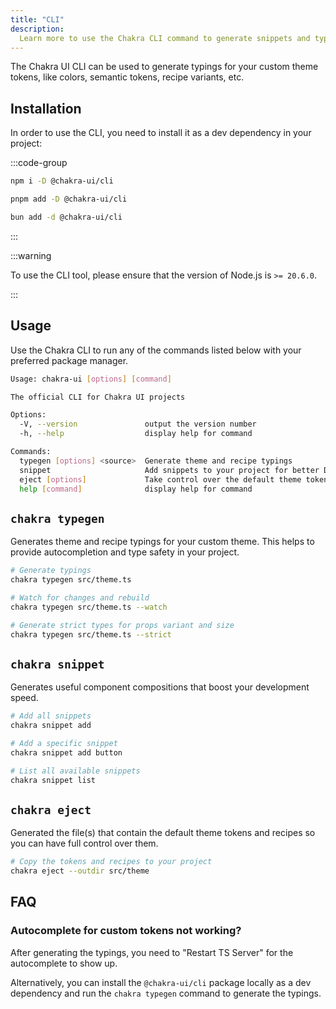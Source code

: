 ```yaml
---
title: "CLI"
description:
  Learn more to use the Chakra CLI command to generate snippets and typings
---
```


The Chakra UI CLI can be used to generate typings for your custom theme tokens,
like colors, semantic tokens, recipe variants, etc.

## Installation

In order to use the CLI, you need to install it as a dev dependency in your
project:

:::code-group

```bash [npm]
npm i -D @chakra-ui/cli
```

```bash [pnpm]
pnpm add -D @chakra-ui/cli
```

```bash [bun]
bun add -d @chakra-ui/cli
```

:::

:::warning

To use the CLI tool, please ensure that the version of Node.js is `>= 20.6.0`.

:::

## Usage

Use the Chakra CLI to run any of the commands listed below with your preferred
package manager.

```bash
Usage: chakra-ui [options] [command]

The official CLI for Chakra UI projects

Options:
  -V, --version               output the version number
  -h, --help                  display help for command

Commands:
  typegen [options] <source>  Generate theme and recipe typings
  snippet                     Add snippets to your project for better DX
  eject [options]             Take control over the default theme tokens and recipes
  help [command]              display help for command
```

## `chakra typegen`

Generates theme and recipe typings for your custom theme. This helps to provide
autocompletion and type safety in your project.

```bash
# Generate typings
chakra typegen src/theme.ts

# Watch for changes and rebuild
chakra typegen src/theme.ts --watch

# Generate strict types for props variant and size
chakra typegen src/theme.ts --strict
```

## `chakra snippet`

Generates useful component compositions that boost your development speed.

```bash
# Add all snippets
chakra snippet add

# Add a specific snippet
chakra snippet add button

# List all available snippets
chakra snippet list
```

## `chakra eject`

Generated the file(s) that contain the default theme tokens and recipes so you
can have full control over them.

```bash
# Copy the tokens and recipes to your project
chakra eject --outdir src/theme
```

## FAQ

### Autocomplete for custom tokens not working?

After generating the typings, you need to "Restart TS Server" for the
autocomplete to show up.

Alternatively, you can install the `@chakra-ui/cli` package locally as a dev
dependency and run the `chakra typegen` command to generate the typings.
